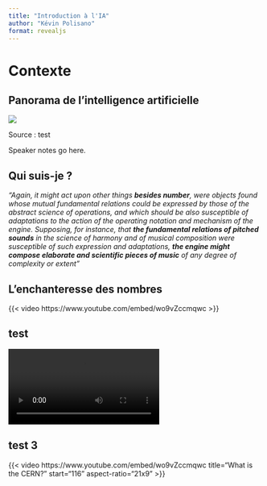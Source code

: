 ```yaml
---
title: "Introduction à l'IA"
author: "Kévin Polisano"
format: revealjs
---
```


# Contexte

## Panorama de l'intelligence artificielle

![](ia-vs-machine-learning-vs-deep-learning.jpg){fig-align="center"}

::: footer
Source : test
:::

::: notes
Speaker notes go here.
:::

## Qui suis-je ?

*"Again, it might act upon other things **besides number**, were objects found whose mutual fundamental relations could be expressed by those of the abstract science of operations, and which should be also susceptible of adaptations to the action of the operating notation and mechanism of the engine. Supposing, for instance, that **the fundamental relations of pitched sounds** in the science of harmony and of musical composition were susceptible of such expression and adaptations, **the engine might compose elaborate and scientific pieces of music** of any degree of complexity or extent"*

## L'enchanteresse des nombres

{{< video https://www.youtube.com/embed/wo9vZccmqwc >}}

## {background-video="https://youtu.be/wo9vZccmqwc?autoplay=1"}

## {background-video="clean-theme/images/perceptron.mp4" background-size="contain"}

## test

<!-- data-autoplay -->
<video
  src="clean-theme/images/perceptron.mp4"
></video>

## test 3

{{< video https://www.youtube.com/embed/wo9vZccmqwc
    title="What is the CERN?"
    start="116"
    aspect-ratio="21x9" 
>}}

